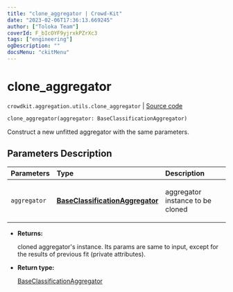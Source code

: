 ```yaml
---
title: "clone_aggregator | Crowd-Kit"
date: "2023-02-06T17:36:13.669245"
author: ["Toloka Team"]
coverId: F_bIcOYF9yjrxkPZrXc3
tags: ["engineering"]
ogDescription: ""
docsMenu: "ckitMenu"
---
```


# clone_aggregator
`crowdkit.aggregation.utils.clone_aggregator` | [Source code](https://github.com/Toloka/crowd-kit/blob/v1.2.0/crowdkit/aggregation/utils.py#L23)

```python
clone_aggregator(aggregator: BaseClassificationAggregator)
```

Construct a new unfitted aggregator with the same parameters.

## Parameters Description

| Parameters | Type | Description |
| :----------| :----| :-----------|
`aggregator`|**[BaseClassificationAggregator](/docs-new/crowd-kit/reference/crowdkit.aggregation.base.BaseClassificationAggregator)**|<p>aggregator instance to be cloned</p>

* **Returns:**

  cloned aggregator's instance. Its params are same to input,
except for the results of previous fit (private attributes).

* **Return type:**

  [BaseClassificationAggregator](/docs-new/crowd-kit/reference/crowdkit.aggregation.base.BaseClassificationAggregator)
